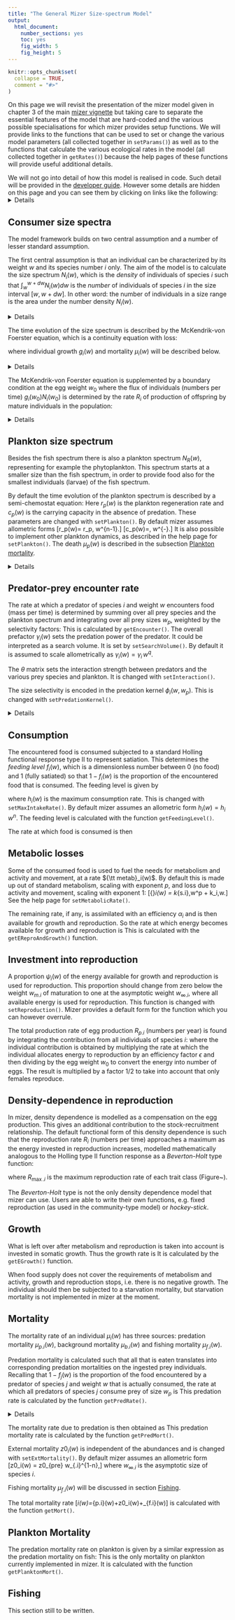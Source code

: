 ```yaml
---
title: "The General Mizer Size-spectrum Model"
output:
  html_document:
    number_sections: yes
    toc: yes
    fig_width: 5
    fig_height: 5
---
```


```r
knitr::opts_chunk$set(
  collapse = TRUE,
  comment = "#>"
)
```

On this page we will revisit the presentation of the mizer model given
in chapter 3 of the main [mizer vignette](https://cran.r-project.org/web/packages/mizer/vignettes/mizer_vignette.pdf)
but taking care to separate the essential features of the model that are
hard-coded and the various possible specialisations for which mizer provides
setup functions. We will provide links to the functions that can be used to set
or change the various model parameters (all collected together in `setParams()`)
as well as to the functions that calculate the various ecological rates in the
model (all collected together in `getRates()`) because the help pages of these
functions will provide useful additional details.

We will not go into detail of how this model is 
realised in code. Such detail will be provided in the [developer guide](developer_vignette.html). However some details are hidden on this page
and you can see them by clicking on links like the following:
<details>
And clicking again will hide the details again.
</details>



## Consumer size spectra
The model framework builds on two central assumption and a number of lesser 
standard assumption.  

The first central assumption is that an individual can be characterized by its 
weight $w$ and its species number $i$ only. The aim of the model is to calculate 
the size spectrum $N_i(w)$, which is the *density* of individuals of
species $i$ such that $\int_w^{w+dw}N_i(w)dw$ is the *number* of individuals of
species $i$ in the size interval $[w,w+dw]$. In other word: the number of 
individuals in a size range is the area under the number density $N_i(w)$.

<details>
Here is a plot of an example size spectrum for two species with
$N_i(w)$ on the vertical axis for $i=1,2$ and $w$ on the horizontal axis.
```r
library(mizer)
params <- newTraitParams(no_sp = 2, min_w = 1e-3)
plotSpectra(params, plankton = FALSE, power = 0)
```

To represent this continuous size spectrum in the computer, the size
variable $w$ is discretized into a vector `w` of discrete weights,
providing a grid of sizes spanning the range from the smallest egg size
to the largest asymptotic size. These grid values divide the full size
range into a finite number of size bins. The size bins should be chosen
small enough to avoid the discretisation errors from becoming too big.

The weight grid is set up to be logarithmically spaced, so that
`w[j]=w[1]*exp(j*dx)` for some fixed `dx`. 
This grid is set up automatically when creating a MizerParams object.

In the code the size spectrum is stored as an array such that `n[i, a]`
holds the density $N_i(w_a)$ at weights $w_a=$`w[a]`, or, if time
dependence is included, an array such that `n[i, a, u]`
holds $N_i(w_a,t_u)$.

Note that, contrary to what one might have expected,
`n[i, a]` is not the *number* of individuals in a size bin
but the *density* at a grid point.
The number of individuals in the size bin between `w[a]` and
`w[a+1]=w[a]+dw[a]` is only approximately given as `n[i, a]*dw[a]`,
where `dw[a]= w[a+1]-w[a]`.

</details>

The time evolution of the size spectrum is described by the 
McKendrik-von Foerster equation, which is a continuity equation with loss:

\begin{equation}
  \label{eq:MvF}
  \frac{\partial N_i(w)}{\partial t} + \frac{\partial g_i(w) N_i(w)}{\partial w} 
  = -\mu_i(w) N_i(w),
\end{equation}

where individual growth $g_i(w)$ and mortality $\mu_i(w)$ will be described
below.

<details>
This McKendrik-von Foerster equation is approximated in mizer by a
finite-difference method (to be described in section ...). This allows the
`project()` function in mizer to project the size
spectrum forwards in time: Given the spectrum at one time the `project()`
function calculates it at a set of later times.

</details>

The McKendrik-von Foerster equation is supplemented by a boundary condition at
the egg weight $w_0$ where the flux of individuals (numbers per time) 
$g_i(w_0)N_i(w_0)$ is determined by the rate $R_i$ of production of offspring by
mature individuals in the population:
\begin{equation}
  g_i(w_0)N_i(w_0) = R_i.
\end{equation}

<details>

In the code this boundary condition is actually implemented as an equation for
the rate of change of the number of individuals in the smallest size bin:
\begin{equation}
\frac{d N_i(w_0)}{dt}=...
\end{equation}

</details>

## Plankton size spectrum

Besides the fish spectrum there is also a plankton spectrum $N_R(w)$,
representing for example the phytoplankton. This spectrum starts at a smaller
size than the fish spectrum, in order to provide food also for the smallest
individuals (larvae) of the fish spectrum.

By default the time evolution of the plankton spectrum is described by a 
semi-chemostat equation:
\begin{equation}
  \label{eq:nb}
  \frac{\partial N_R(w,t)}{\partial t} 
  = r_p(w) \Big[ c_p (w) - N_R(w,t) \Big] - \mu_p(w) N_R(w,t).
\end{equation}
Here $r_p(w)$ is the plankton regeneration rate and $c_p(w)$ is the carrying
capacity in the absence of predation. These parameters are changed with
`setPlankton()`. By default mizer assumes allometric forms
\[r_p(w)= r_p\, w^{n-1}.\]
\[c_p(w)=\kappa\, w^{-\lambda}.\]
It is also possible to implement other plankton dynamics, as
described in the help page for `setPlankton()`. The death $\mu_p(w)$ is
described in the subsection [Plankton mortality].

<details>
Because the plankton spectrum spans a different range of sizes these sizes
are discretized into a different vector of weights
`w_full`. The last entries of `w_full` have to coincide with the entries
of `w`. The plankton spectrum is then stored in a vector `n_pp` such that
`n_pp[c]` =$N_R($`w_full[c]`$)$.

The plankton regeneration rate is stored as a vector
`params@rr_pp[c]`$=r_p($`w_full[c]`$)$, and the carrying capacity
is stored as a vector
`params@cc_pp[c]`$=c_p($`w_full[c]`$)$.

</details>



## Predator-prey encounter rate {#sec:pref}

The rate at which a predator of species $i$ and weight $w$ encounters food 
(mass per time) is
determined by summing over all prey species and the plankton spectrum and
integrating over all prey sizes $w_p$, weighted by the selectivity factors:
\begin{equation}
  \label{eq:1}
  E_{i}(w) = \gamma_i(w) \int \left(\sum_{j} \theta_{ij} N_j(w_p) +
   \theta_{ip} N_R(w_p) + \right) 
  \phi_i(w,w_p) w_p \, dw_p.
\end{equation}
This is calculated by `getEncounter()`.
The overall prefactor $\gamma_i(w)$ sets the predation power of the predator. It
could be interpreted as a search volume. It is set by `setSearchVolume()`. By 
default it is assumed to scale allometrically as
$\gamma_i(w) = \gamma_i\, w^q.$

The $\theta$ matrix sets the interaction strength between predators and the
various prey species and plankton. It is changed with `setInteraction()`.

The size selectivity is encoded in the predation kernel $\phi_i(w,w_p)$. This is
changed with `setPredationKernel()`.

<details>
An important simplification occurs when the predation kernel $\phi_i(w,w_p)$
depends on the size of the prey **only** through the predator/prey size ratio
$w_p/w$,
\[\phi_i(w, w_p)=\tilde{\phi}_i(w/w_p).\]
This is assumed by default but can be overruled.
The default for the predation kernel is the truncated log-normal function
\[
  \label{eq:4}
  \tilde{\phi}_i(x) = \begin{cases}
  \exp \left[ \dfrac{-(\ln(x / \beta_i))^2}{2\sigma_i^2} \right]
  &\text{ if }x\in\left[0,\beta_i\exp(3\sigma_i)\right]\\
  0&\text{ otherwise,}
  \end{cases}
\]
where $\beta_i$ is the preferred predator-prey mass ratio and $\sigma_i$ sets
the width of the predation kernel.

The integral in the expression for the encounter rate is approximated by a 
Riemann sum over all weight brackets:
\[
{\tt encounter}[i,a] = {\tt search\_vol}[i,a]\sum_{k}
\left( n_{pp}[k] + \sum_{j} \theta[i,j] n[j,k] \right) 
  \phi_i\left(w[a],w[k]\right) w[k]\, dw[k].
\]
In the case of a predation kernel that depends on $w/w_p$ only, this becomes
a convolution sum and can be evaluated efficiently via fast Fourier transform.

</details>


## Consumption

The encountered food is consumed subjected to a standard Holling functional 
response type II to represent satiation. This determines the 
*feeding level* $f_i(w)$, which is a dimensionless number between 0 
(no food) and 1 (fully satiated) so that $1-f_i(w)$ is the proportion of the
encountered food that is consumed. The feeding level is given by

\begin{equation}
  \label{eq:f}
  f_i(w) = \frac{E_{i}(w)}{E_{e.i}(w) + h_i(w)},
\end{equation}

where $h_i(w)$ is the maximum consumption rate. This is changed with
`setMaxIntakeRate()`. By default mizer assumes an allometric form
$h_i(w) = h_i\, w^n.$
The feeding level is calculated with the function `getFeedingLevel()`.

The rate at which food is consumed is then 
\begin{equation}
(1-f_i(w))E_{i}(w)=f_i(w)\, h_i(w).
\end{equation}

## Metabolic losses

Some of the consumed food is used to fuel the needs for metabolism and 
activity and movement, at a rate ${\tt metab}_i(w)$. By default 
this is made up out of standard metabolism, scaling with exponent $p$, and
loss due to activity and movement, scaling with exponent $1$:
\[{\tt metab}_i(w) = k_{s.i}\,w^p + k_i\,w.\]
See the help page for `setMetabolicRate()`. 

The remaining rate, if any, is assimilated with an efficiency $\alpha_i$ and 
is then available for growth and reproduction. So the rate at which energy
becomes available for growth and reproduction is
\begin{equation}
  \label{eq:Er}
  E_{r.i}(w) = \max(0, \alpha_i f_i(w)\, h_i(w) - {\tt metab}_i(w))
\end{equation}
This is calculated with the `getEReproAndGrowth()` function.


## Investment into reproduction  {#sec:repro}
A proportion $\psi_i(w)$ of the energy available for growth and reproduction is
used for reproduction. This proportion should change from zero below the weight
$w_{m.i}$ of maturation to one at the asymptotic weight $w_{\infty.i}$, where
all available energy is used for reproduction. This function is changed with
`setReproduction()`. Mizer provides a default form for the function which you
can however overrule.

The total production rate of egg production $R_{p.i}$ (numbers per year) is
found by integrating the contribution from all individuals of species $i$:
\begin{equation}
  \label{eq:Rp}
  R_{p.i} = \frac{\epsilon}{2 w_0} \int N_i(w)  E_{r.i}(w) \psi_i(w) \, dw,
\end{equation}
where the individual contribution is obtained by multiplying the rate at which the
individual allocates energy to reproduction by an efficiency factor $\epsilon$ 
and then dividing by the egg weight $w_0$ to convert the energy into number of eggs.
The result is multiplied by a factor $1/2$ to take into account that only 
females reproduce.


## Density-dependence in reproduction
In mizer, density dependence is modelled as a compensation on the egg 
production. This gives an additional contribution to the stock-recruitment 
relationship. The default functional form of this density dependence is such 
that the reproduction rate $R_i$ (numbers per time) approaches a maximum as the 
energy invested in reproduction increases, modelled mathematically analogous to 
the Holling type II function response as a *Beverton-Holt* type function:

\begin{equation}
  \label{eq:R}
  R_i = R_{\max.i} \frac{R_{p.i}}{R_{p.i} + R_{\max.i}},
\end{equation}
where $R_{\max.i}$ is the maximum reproduction rate of each trait class (Figure~\ref{fig:recruitment}). 

The *Beverton-Holt* type is not the only density dependence model that mizer can
use. Users are able to write their own functions, e.g. fixed reproduction (as
used in the community-type model) or *hockey-stick*.


## Growth
What is left over after metabolism and reproduction is taken into account
is invested in somatic growth. Thus the growth rate is
\begin{equation}
  \label{eq:growth}
  g_i(w) = E_{r.i}(w)\left(1-\psi_i(w)\right).
\end{equation}
It is calculated by the `getEGrowth()` function.

When food supply does not cover the requirements of metabolism and activity, 
growth and reproduction stops, i.e. there is no negative growth.
The individual should then be subjected to a starvation mortality, but starvation
mortality is not implemented in mizer at the moment.


## Mortality
The mortality rate of an individual $\mu_i(w)$ has three sources: 
predation mortality $\mu_{p.i}(w)$, background mortality $\mu_{b.i}(w)$ and 
fishing mortality $\mu_{f.i}(w)$. 

Predation mortality is calculated such that all that is eaten translates into 
corresponding predation mortalities on the ingested prey individuals. 
Recalling that $1-f_j(w)$ is the proportion of the food encountered by a 
predator of species $j$ and weight $w$ that is actually consumed, the
rate at which all predators of species $j$ consume prey of size $w_p$ is
\begin{equation}
  \label{eq:pred_rated}
  {\tt pred\_rate}_j(w_p) = \int \phi_j(w,w_p) (1-f_j(w))
  \gamma_j(w) N_j(w) \, dw.
\end{equation}
This predation rate is calculated by the function `getPredRate()`.

<details>
The integral is approximated by a Riemann sum over all fish weight brackets.
\[
{\tt pred\_rate}[j,c] = \sum_{a}
  {\tt pred_kernel}[j,a,c]\,(1-{\tt feeding_level}[j,a])\,
  \gamma[j,a]\,n[j,a]\,dw[a].
\]

</details>

The mortality rate due to predation is then obtained as
\begin{equation}
  \label{eq:mup}
  \mu_{p.i}(w_p) = \sum_j {\tt pred\_rate}_j(w_p)\, \theta_{ji}.
\end{equation}
This predation mortality rate is calculated by the function `getPredMort()`.

External mortality $z0_i(w)$ is independent of the abundances and is
changed with `setExtMortality()`. By default mizer assumes an allometric form
\[z0_i(w) = z0_{pre} w_{\infty.i}^{1-n},\]
where $w_{\infty.i}$ is the asymptotic size of species $i$.

Fishing mortality $\mu_{f.i}(w)$ will be discussed in section [Fishing].

The total mortality rate
\[\mu_i(w)=\mu_{p.i}(w)+z0_i(w)+\mu_{f.i}(w)\]
is calculated with the function `getMort()`.


## Plankton Mortality

The predation mortality rate on plankton is given by a similar expression
as the predation mortality on fish:
\begin{equation}
  \label{eq:mupp}
  \mu_{p}(w_p) = \sum_j {\tt pred\_rate}_j(w_p)\, \theta_{jp}.
\end{equation}
This is the only mortality on plankton currently implemented in mizer.
It is calculated with the function `getPlanktonMort()`.


## Fishing
This section still to be written.


